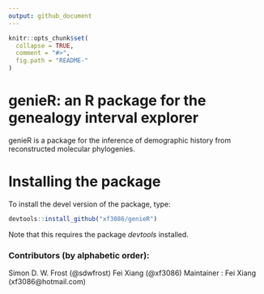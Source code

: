 ```yaml
---
output: github_document
---
```

 
<!-- README.md is generated from README.Rmd. Please edit that file -->

```r
knitr::opts_chunk$set(
  collapse = TRUE,
  comment = "#>",
  fig.path = "README-"
)
```
# genieR: an R package for the genealogy interval explorer
genieR  is a package for the inference of demographic history from
reconstructed molecular phylogenies. 

# Installing the package
To install the devel version of the package, type:
```r
devtools::install_github("xf3086/genieR")
```

Note that this requires the package *devtools* installed.

### Contributors (by alphabetic order):
Simon D. W. Frost (@sdwfrost)
Fei Xiang (@xf3086)
Maintainer : Fei Xiang (xf3086@hotmail.com)
